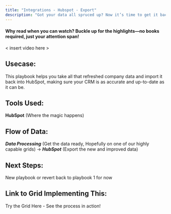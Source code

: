```yaml
---
title: "Integrations - Hubspot - Export"
description: "Got your data all spruced up? Now it’s time to get it back into HubSpot and make sure everything’s in tip-top shape. This playbook is your guide to importing your enhanced data and checking it out in your CRM."
---
```


#### Why read when you can watch? Buckle up for the highlights—no books required, just your attention span!

\< insert video here >

## Usecase:

This playbook helps you take all that refreshed company data and import it back into HubSpot, making sure your CRM is as accurate and up-to-date as it can be.

## Tools Used:

**HubSpot** (Where the magic happens)

## Flow of Data:

***Data Processing*** (Get the data ready, Hopefully on one of our highly capable grids) → ***HubSpot*** (Export the new and improved data)

## Next Steps:

New playbook or revert back to playbook 1 for now

## Link to Grid Implementing This:

Try the Grid Here - See the process in action!